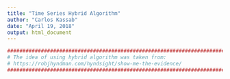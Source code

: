 ```yaml
---
title: "Time Series Hybrid Algorithm"
author: "Carlos Kassab"
date: "April 19, 2018"
output: html_document
---
```


```r

###############################################################################
# The idea of using hybrid algorithm was taken from: 
# https://robjhyndman.com/hyndsight/show-me-the-evidence/
###############################################################################





```
